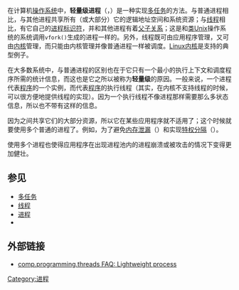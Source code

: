 {{Refimprove|time=October 2007}}
{{Proofreader needed|en|Light-weight process}}
{{NoteTA
|G1 = IT
}}
在计算机[[操作系统|操作系统]]中，'''轻量级进程'''（{{lang-en|Light-weight process}}，{{lang|en|LWP}}）是一种实现[[多任务|多任务]]的方法。与普通进程相比，{{lang|en|LWP}}与其他进程共享所有（或大部分）它的逻辑地址空间和系统资源；与[[线程|线程]]相比，{{lang|en|LWP}}有它自己的[[进程标识符|进程标识符]]，并和其他进程有着[[父进程|父子关系]]；这是和[[类Unix|类Unix]]操作系统的系统调用<code>vfork()</code>生成的进程一样的。另外，线程既可由应用程序管理，又可由[[内核|内核]]管理，而{{lang|en|LWP}}只能由内核管理并像普通进程一样被调度。[[Linux内核|Linux内核]]是支持{{lang|en|LWP}}的典型例子。

在大多数系统中，{{lang|en|LWP}}与普通进程的区别也在于它只有一个最小的执行上下文和调度程序所需的统计信息，而这也是它之所以被称为'''轻量级'''的原因。一般来说，一个进程代表[[程序|程序]]的一个实例，而{{lang|en|LWP}}代表[[程序|程序]]的执行线程（其实，在内核不支持线程的时候，{{lang|en|LWP}}可以很方便地提供线程的实现）。因为一个执行线程不像进程那样需要那么多状态信息，所以{{lang|en|LWP}}也不带有这样的信息。

因为{{lang|en|LWP}}之间共享它们的大部分资源，所以它在某些应用程序就不适用了；这个时候就要使用多个普通的进程了。例如，为了避免[[内存泄漏|内存泄漏]]（{{lang|en|a process can be replaced by another one}}）和实现[[特权分隔|特权分隔]]（{{lang|en|processes can run under other credentials and have other permissions}}）。

使用多个进程也使得应用程序在出现进程池内的进程崩溃或被攻击的情况下变得更加健壮。

== 参见 ==
* [[多任务|多任务]]
* [[线程|线程]]
* [[进程|进程]]
* {{link-en|轻量级内核线程|Light Weight Kernel Threads}}

==外部链接==
* [http://moss.csc.ncsu.edu/~mueller/pthreads/threads-faq.html#5-5-Lightweight-process comp.programming.threads FAQ: Lightweight process] {{Wayback|url=http://moss.csc.ncsu.edu/~mueller/pthreads/threads-faq.html#5-5-Lightweight-process |date=20160319221757 }}

[[Category:进程|Category:进程]]